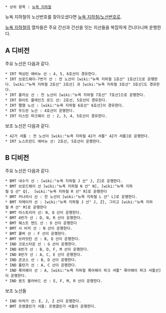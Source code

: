  * 상위 항목 : [[뉴욕 지하철]]

뉴욕 지하철의 노선번호를 찾아오셨다면 [[뉴욕 지하철/노선번호]]로.

[[뉴욕 지하철]]의 열차들은 주요 간선과 간선을 잇는 지선들을 복잡하게 건너다니며 운행한다.

== A 디비전 ==
주요 노선은 다음과 같다.
 * IRT 렉싱턴 애비뉴 선 : 4, 5, 6호선이 경유한다.
 * IRT 브로드웨이-7번가 선 : 전 노선이 [wiki:"뉴욕 지하철 1호선" 1호선]으로 운행한다. [wiki:"뉴욕 지하철 2호선" 2호선] 과 [wiki:"뉴욕 지하철 3호선" 3호선]도 경유한다.
 * IRT 플러싱 선 : 전 노선이 [wiki:"뉴욕 지하철 7호선" 7호선]으로 운행한다.
 * IRT 화이트 플레인즈 로드 선: 2호선, 5호선이 경유한다.
 * IRT 팰햄 노선 : [wiki:"뉴욕 지하철 6호선" 6호선]이 경유한다.
 * IRT 우드란 노선 : 4호선이 운행한다.
 * IRT 이스턴 파크웨이 선 : 2, 3, 4, 5호선이 경유한다.

보조 노선은 다음과 같다.
 * 42가 셔틀 : 전 노선이 [wiki:"뉴욕 지하철 42가 셔틀" 42가 셔틀]로 운행한다.
 * IRT 노스트란드 애비뉴 선: 2호선, 5호선이 운행한다.

== B 디비전 ==
주요 노선은 다음과 같다.
 * BMT 내수가 선 : [wiki:"뉴욕 지하철 J 선" J, Z]로 운행한다.
 * BMT 브로드웨이 선 [wiki:"뉴욕 지하철 N 선" N], [wiki:"뉴욕 지하철 Q 선" Q],  [wiki:"뉴욕 지하철 R 선" R]로 운행한다
 * BMT 카나라시 선 : 전 노선이 [wiki:"뉴욕 지하철 L 선" L]로 운행한다.
 * BMT 자메이카 선 : [wiki:"뉴욕 지하철 J 선" J, Z], 그리고 [wiki:"뉴욕 지하철 M 선" M]로 운행한다
 * BMT 아스토리아 선: N, Q 선이 운행한다.
 * BMT 4번가 선 : D, N, R 선이 운행한다.
 * BMT 웨스트 엔드 선 : D 선이 운행한다
 * BMT 시 비치 선 : N 선이 운행한다.
 * BMT 쿨버 선 : F 선이 운행한다.
 * BMT 브라잇턴 선 : B, Q 선이 운행한다. 
 * IND 크로스타운 선 : G 선이 운행한다.
 * IND 6번가 선 : B, D, F, M 선이 운행한다.
 * IND 8번가 선 : A, C, E 선이 운행한다.
 * IND 콘코스 선 : B, D 선이 운행한다.
 * IND 풀턴가 선 : A, C 선이 운행한다.
 * IND 록어웨이 선 : A, [wiki:"뉴욕 지하철 록어웨이 파크 셔틀" 록어웨이 파크 셔틀선]이 운행한다.
 * IND 퀸즈 블러바드 선 : E, F, M, R 선이 운행한다.

보조 노선들
 * IND 아처가 선: E, J, Z 선이 운행한다. 
 * BMT 프랭클린가 셔틀: 프랭클린가 셔틀이 운행한다. 

